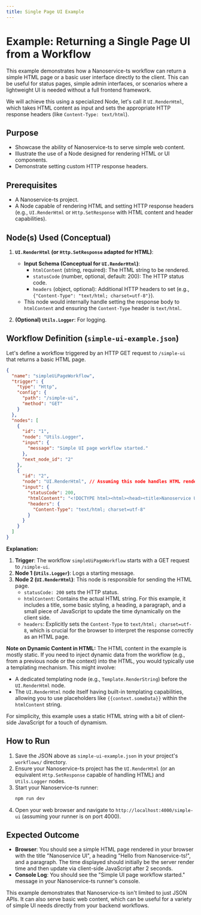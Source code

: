 ```yaml
---
title: Single Page UI Example
---
```


# Example: Returning a Single Page UI from a Workflow

This example demonstrates how a Nanoservice-ts workflow can return a simple HTML page or a basic user interface directly to the client. This can be useful for status pages, simple admin interfaces, or scenarios where a lightweight UI is needed without a full frontend framework.

We will achieve this using a specialized Node, let's call it `UI.RenderHtml`, which takes HTML content as input and sets the appropriate HTTP response headers (like `Content-Type: text/html`).

## Purpose

*   Showcase the ability of Nanoservice-ts to serve simple web content.
*   Illustrate the use of a Node designed for rendering HTML or UI components.
*   Demonstrate setting custom HTTP response headers.

## Prerequisites

*   A Nanoservice-ts project.
*   A Node capable of rendering HTML and setting HTTP response headers (e.g., `UI.RenderHtml` or `Http.SetResponse` with HTML content and header capabilities).

## Node(s) Used (Conceptual)

1.  **`UI.RenderHtml` (or `Http.SetResponse` adapted for HTML)**:
    *   **Input Schema (Conceptual for `UI.RenderHtml`)**:
        *   `htmlContent` (string, required): The HTML string to be rendered.
        *   `statusCode` (number, optional, default: 200): The HTTP status code.
        *   `headers` (object, optional): Additional HTTP headers to set (e.g., `{"Content-Type": "text/html; charset=utf-8"}`).
    *   This node would internally handle setting the response body to `htmlContent` and ensuring the `Content-Type` header is `text/html`.

2.  **(Optional) `Utils.Logger`**: For logging.

## Workflow Definition (`simple-ui-example.json`)

Let's define a workflow triggered by an HTTP GET request to `/simple-ui` that returns a basic HTML page.

```json
{
  "name": "simpleUiPageWorkflow",
  "trigger": {
    "type": "Http",
    "config": {
      "path": "/simple-ui",
      "method": "GET"
    }
  },
  "nodes": [
    {
      "id": "1",
      "node": "Utils.Logger",
      "input": {
        "message": "Simple UI page workflow started."
      },
      "next_node_id": "2"
    },
    {
      "id": "2",
      "node": "UI.RenderHtml", // Assuming this node handles HTML rendering
      "input": {
        "statusCode": 200,
        "htmlContent": "<!DOCTYPE html><html><head><title>Nanoservice UI</title><style>body { font-family: sans-serif; margin: 20px; background-color: #f0f0f0; } h1 { color: #333; } p { color: #555; }</style></head><body><h1>Hello from Nanoservice-ts!</h1><p>This page was rendered by a Nanoservice workflow.</p><p>Current time: " + new Date().toLocaleTimeString() + "</p><script>setTimeout(() => document.querySelector('p:last-child').textContent = 'Current time: ' + new Date().toLocaleTimeString() + ' (updated!)', 2000);</script></body></html>",
        "headers": {
          "Content-Type": "text/html; charset=utf-8"
        }
      }
    }
  ]
}
```

**Explanation:**

1.  **Trigger**: The workflow `simpleUiPageWorkflow` starts with a GET request to `/simple-ui`.
2.  **Node 1 (`Utils.Logger`)**: Logs a starting message.
3.  **Node 2 (`UI.RenderHtml`)**: This node is responsible for sending the HTML page.
    *   `statusCode: 200` sets the HTTP status.
    *   `htmlContent`: Contains the actual HTML string. For this example, it includes a title, some basic styling, a heading, a paragraph, and a small piece of JavaScript to update the time dynamically on the client side.
    *   `headers`: Explicitly sets the `Content-Type` to `text/html; charset=utf-8`, which is crucial for the browser to interpret the response correctly as an HTML page.

**Note on Dynamic Content in HTML:**
The HTML content in the example is mostly static. If you need to inject dynamic data from the workflow (e.g., from a previous node or the context) into the HTML, you would typically use a templating mechanism. This might involve:
*   A dedicated templating node (e.g., `Template.RenderString`) before the `UI.RenderHtml` node.
*   The `UI.RenderHtml` node itself having built-in templating capabilities, allowing you to use placeholders like `{{context.someData}}` within the `htmlContent` string.

For simplicity, this example uses a static HTML string with a bit of client-side JavaScript for a touch of dynamism.

## How to Run

1.  Save the JSON above as `simple-ui-example.json` in your project's `workflows/` directory.
2.  Ensure your Nanoservice-ts project has the `UI.RenderHtml` (or an equivalent `Http.SetResponse` capable of handling HTML) and `Utils.Logger` nodes.
3.  Start your Nanoservice-ts runner:
    ```bash
    npm run dev
    ```
4.  Open your web browser and navigate to `http://localhost:4000/simple-ui` (assuming your runner is on port 4000).

## Expected Outcome

*   **Browser**: You should see a simple HTML page rendered in your browser with the title "Nanoservice UI", a heading "Hello from Nanoservice-ts!", and a paragraph. The time displayed should initially be the server render time and then update via client-side JavaScript after 2 seconds.
*   **Console Log**: You should see the "Simple UI page workflow started." message in your Nanoservice-ts runner's console.

This example demonstrates that Nanoservice-ts isn't limited to just JSON APIs. It can also serve basic web content, which can be useful for a variety of simple UI needs directly from your backend workflows.
